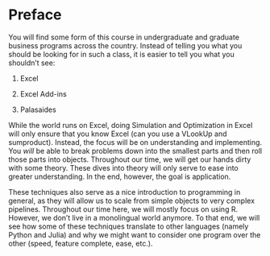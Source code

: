 # Preface

You will find some form of this course in undergraduate and graduate business programs across the country. Instead of telling you what you should be looking for in such a class, it is easier to tell you what you shouldn't see:

1.    Excel

2.    Excel Add-ins

3.    Palasaides

While the world runs on Excel, doing Simulation and Optimization in Excel will only ensure that you know Excel (can you use a VLookUp and sumproduct). Instead, the focus will be on understanding and implementing. You *will* be able to break problems down into the smallest parts and then roll those parts into objects. Throughout our time, we will get our hands dirty with some theory. These dives into theory will only serve to ease into greater understanding. In the end, however, the goal is application. 

These techniques also serve as a nice introduction to programming in general, as they will allow us to scale from simple objects to very complex pipelines. Throughout our time here, we will mostly focus on using R. However, we don't live in a monolingual world anymore. To that end, we will see how some of these techniques translate to other languages (namely Python and Julia) and why we might want to consider one program over the other (speed, feature complete, ease, etc.).